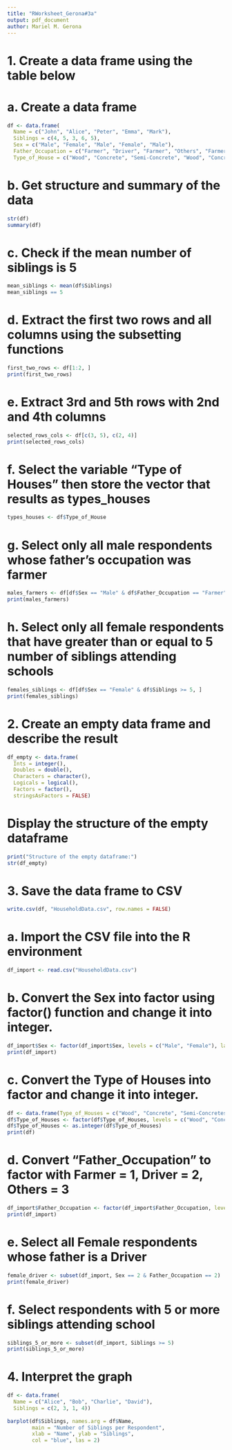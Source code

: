 ```yaml
---
title: "RWorksheet_Gerona#3a"
output: pdf_document
author: Mariel M. Gerona
---
```


# 1. Create a data frame using the table below

# a. Create a data frame
```r
df <- data.frame(
  Name = c("John", "Alice", "Peter", "Emma", "Mark"),
  Siblings = c(4, 5, 3, 6, 5),
  Sex = c("Male", "Female", "Male", "Female", "Male"),
  Father_Occupation = c("Farmer", "Driver", "Farmer", "Others", "Farmer"),
  Type_of_House = c("Wood", "Concrete", "Semi-Concrete", "Wood", "Concrete"))
```


# b. Get structure and summary of the data
```r
str(df)
summary(df)
```


# c. Check if the mean number of siblings is 5
```r
mean_siblings <- mean(df$Siblings)
mean_siblings == 5
```


# d. Extract the first two rows and all columns using the subsetting functions
```r
first_two_rows <- df[1:2, ]
print(first_two_rows)
```


# e. Extract 3rd and 5th rows with 2nd and 4th columns
```r
selected_rows_cols <- df[c(3, 5), c(2, 4)]
print(selected_rows_cols)
```


# f. Select the variable "Type of Houses" then store the vector that results as types_houses
```r
types_houses <- df$Type_of_House

```

# g. Select only all male respondents whose father's occupation was farmer
```r
males_farmers <- df[df$Sex == "Male" & df$Father_Occupation == "Farmer", ]
print(males_farmers)
```


# h. Select only all female respondents that have greater than or equal to 5 number of siblings attending schools
```r
females_siblings <- df[df$Sex == "Female" & df$Siblings >= 5, ]
print(females_siblings)
```


# 2. Create an empty data frame and describe the result
```r
df_empty <- data.frame(
  Ints = integer(),
  Doubles = double(),
  Characters = character(),
  Logicals = logical(),
  Factors = factor(),
  stringsAsFactors = FALSE)
```


# Display the structure of the empty dataframe
```r
print("Structure of the empty dataframe:")
str(df_empty)
```


# 3. Save the data frame to CSV
```r
write.csv(df, "HouseholdData.csv", row.names = FALSE)
```


# a. Import the CSV file into the R environment
```r
df_import <- read.csv("HouseholdData.csv")

```

# b. Convert the Sex into factor using factor() function and change it into integer.
```r
df_import$Sex <- factor(df_import$Sex, levels = c("Male", "Female"), labels = c(1, 2))
print(df_import)
```


# c. Convert the Type of Houses into factor and change it into integer.
```r
df <- data.frame(Type_of_Houses = c("Wood", "Concrete", "Semi-Concretes", "Wood", "Concrete"))
df$Type_of_Houses <- factor(df$Type_of_Houses, levels = c("Wood", "Concrete", "Semi-Concretes"), labels = c(1, 2, 3))
df$Type_of_Houses <- as.integer(df$Type_of_Houses)
print(df)
```


# d. Convert "Father_Occupation" to factor with Farmer = 1, Driver = 2, Others = 3
```r
df_import$Father_Occupation <- factor(df_import$Father_Occupation, levels = c("Farmer", "Driver", "Others"), labels = c(1, 2, 3))
print(df_import)
```


# e. Select all Female respondents whose father is a Driver
```r
female_driver <- subset(df_import, Sex == 2 & Father_Occupation == 2)
print(female_driver)
```


# f. Select respondents with 5 or more siblings attending school
```r
siblings_5_or_more <- subset(df_import, Siblings >= 5)
print(siblings_5_or_more)
```


# 4. Interpret the graph
```r
df <- data.frame(
  Name = c("Alice", "Bob", "Charlie", "David"),
  Siblings = c(2, 3, 1, 4))
  
barplot(df$Siblings, names.arg = df$Name, 
        main = "Number of Siblings per Respondent", 
        xlab = "Name", ylab = "Siblings", 
        col = "blue", las = 2)
```

        

